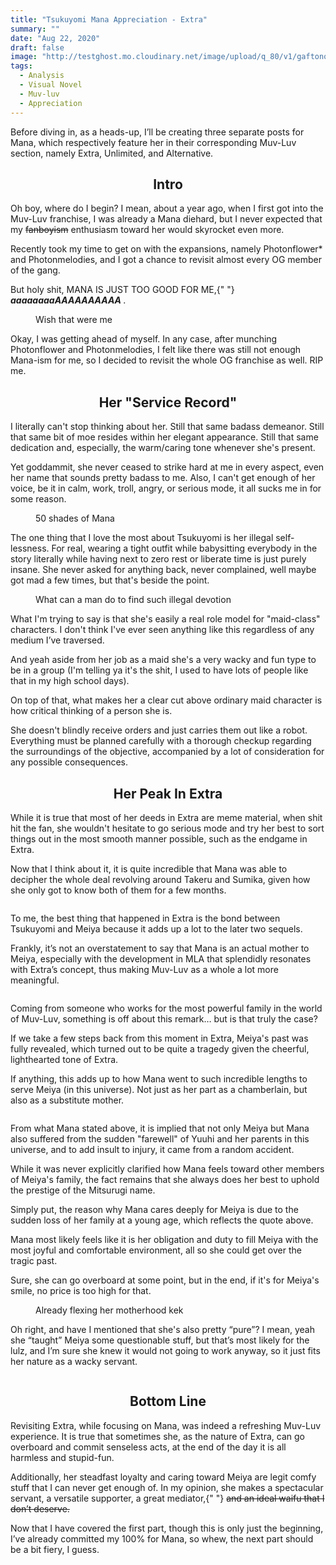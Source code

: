 ```yaml
---
title: "Tsukuyomi Mana Appreciation - Extra"
summary: ""
date: "Aug 22, 2020"
draft: false
image: "http://testghost.mo.cloudinary.net/image/upload/q_80/v1/gaftonosh/2021/10/2020-08-17-00_54_01-muv-luv-photonmelodiese299ae-ages-7.0.webp"
tags:
  - Analysis
  - Visual Novel
  - Muv-luv
  - Appreciation
---
```


<div className="richtext pb-8">
  <p>
    Before diving in, as a heads-up, I’ll be creating three separate posts for
    Mana, which respectively feature her in their corresponding Muv-Luv section,
    namely Extra, Unlimited, and Alternative.
  </p>
  <center>
    <h2 id="intro">Intro</h2>
  </center>
  <p>
    Oh boy, where do I begin? I mean, about a year ago, when I first got into
    the Muv-Luv franchise, I was already a Mana diehard, but I never expected
    that my <s>fanboyism</s> enthusiasm toward her would skyrocket even more.
  </p>
  <p>
    Recently took my time to get on with the expansions, namely Photonflower*
    and Photonmelodies, and I got a chance to revisit almost every OG member of
    the gang.
  </p>
  <p>
    But holy shit, MANA IS JUST TOO GOOD FOR ME,{" "}
    <strong>
      <em>aaaaaaaaAAAAAAAAAA</em>
    </strong>
    .
  </p>
  <figure className="kg-card kg-image-card kg-card-hascaption">
    <img
      src="http://testghost.mo.cloudinary.net/image/upload/q_80/v1/gaftonosh/2021/10/tsukuyomi-extra-appre--3-.webp"
      alt=""
      height={577}
      loading="lazy"
      width={1024}
      className="kg-image hoverZoomLink"
    />
    <figcaption>Wish that were me</figcaption>
  </figure>
  <p>
    Okay, I was getting ahead of myself. In any case, after munching
    Photonflower and Photonmelodies, I felt like there was still not enough
    Mana-ism for me, so I decided to revisit the whole OG franchise as well. RIP
    me.
  </p>
  <center>
    <h2 id="service-record">Her "Service Record"</h2>
  </center>
  <p>
    I literally can't stop thinking about her. Still that same badass demeanor.
    Still that same bit of moe resides within her elegant appearance. Still that
    same dedication and, especially, the warm/caring tone whenever she's
    present.
  </p>
  <p>
    Yet goddammit, she never ceased to strike hard at me in every aspect, even
    her name that sounds pretty badass to me. Also, I can't get enough of her
    voice, be it in calm, work, troll, angry, or serious mode, it all sucks me
    in for some reason.
  </p>
  <figure className="kg-card kg-card-hascaption kg-gallery-card kg-width-wide">
    <div className="kg-gallery-container">
      <div className="kg-gallery-row">
        <div className="kg-gallery-image">
          <img
            src="http://testghost.mo.cloudinary.net/image/upload/q_80/v1/gaftonosh/2021/10/2020-08-21-09_28_49-muv-luv-ages-7.0-1.webp"
            alt=""
            height={985}
            loading="lazy"
            width={1750}
            className="hoverZoomLink"
          />
        </div>
        <div className="kg-gallery-image">
          <img
            src="http://testghost.mo.cloudinary.net/image/upload/q_80/v1/gaftonosh/2021/10/2020-08-21-12_23_41-muv-luv-ages-7.0.webp"
            alt=""
            height={1044}
            loading="lazy"
            width={1778}
            className="hoverZoomLink"
          />
        </div>
        <div className="kg-gallery-image">
          <img
            src="http://testghost.mo.cloudinary.net/image/upload/q_80/v1/gaftonosh/2021/10/2020-08-21-13_27_45-muv-luv-ages-7.0.webp"
            alt=""
            height={1000}
            loading="lazy"
            width={1774}
            className="hoverZoomLink"
          />
        </div>
      </div>
      <div className="kg-gallery-row">
        <div className="kg-gallery-image">
          <img
            src="http://testghost.mo.cloudinary.net/image/upload/q_80/v1/gaftonosh/2021/10/2020-08-21-10_32_27-muv-luv-ages-7.0.webp"
            alt=""
            height={986}
            loading="lazy"
            width={1749}
            className="hoverZoomLink"
          />
        </div>
        <div className="kg-gallery-image">
          <img
            src="http://testghost.mo.cloudinary.net/image/upload/q_80/v1/gaftonosh/2021/10/tsukuyomi-extra-appre--2-.webp"
            alt=""
            height={576}
            loading="lazy"
            width={1024}
            className="hoverZoomLink"
          />
        </div>
        <div className="kg-gallery-image">
          <img
            src="http://testghost.mo.cloudinary.net/image/upload/q_80/v1/gaftonosh/2021/10/tsukuyomi-extra-appre--4-.webp"
            alt=""
            height={576}
            loading="lazy"
            width={1024}
            className="hoverZoomLink"
          />
        </div>
      </div>
    </div>
    <figcaption>50 shades of Mana</figcaption>
  </figure>
  <p>
    The one thing that I love the most about Tsukuyomi is her illegal
    self-lessness. For real, wearing a tight outfit while babysitting everybody
    in the story literally while having next to zero rest or liberate time is
    just purely insane. She never asked for anything back, never complained,
    well maybe got mad a few times, but that's beside the point.
  </p>
  <figure className="kg-card kg-image-card kg-card-hascaption">
    <img
      src="http://testghost.mo.cloudinary.net/image/upload/q_80/v1/gaftonosh/2021/10/2020-08-17-00_54_01-muv-luv-photonmelodiese299ae-ages-7.0.webp"
      alt=""
      height={592}
      loading="lazy"
      width={1014}
      className="kg-image hoverZoomLink"
    />
    <figcaption>What can a man do to find such illegal devotion</figcaption>
  </figure>
  <p>
    What I'm trying to say is that she's easily a real role model for
    "maid-class" characters. I don't think I've ever seen anything like this
    regardless of any medium I’ve traversed.
  </p>
  <p>
    And yeah aside from her job as a maid she's a very wacky and fun type to be
    in a group (I'm telling ya it's the shit, I used to have lots of people like
    that in my high school days).
  </p>
  <p>
    On top of that, what makes her a clear cut above ordinary maid character is
    how critical thinking of a person she is.
  </p>
  <p>
    She doesn't blindly receive orders and just carries them out like a robot.
    Everything must be planned carefully with a thorough checkup regarding the
    surroundings of the objective, accompanied by a lot of consideration for any
    possible consequences.
  </p>
  <center>
    <h2 id={3}>Her Peak In Extra</h2>
  </center>
  <p>
    While it is true that most of her deeds in Extra are meme material, when
    shit hit the fan, she wouldn't hesitate to go serious mode and try her best
    to sort things out in the most smooth manner possible, such as the endgame
    in Extra.
  </p>
  <p>
    Now that I think about it, it is quite incredible that Mana was able to
    decipher the whole deal revolving around Takeru and Sumika, given how she
    only got to know both of them for a few months.
  </p>
  <figure className="kg-card kg-gallery-card kg-width-wide">
    <div className="kg-gallery-container">
      <div className="kg-gallery-row">
        <div className="kg-gallery-image">
          <img
            src="http://testghost.mo.cloudinary.net/image/upload/q_80/v1/gaftonosh/2021/10/2020-08-21-13_27_56-muv-luv-ages-7.0.webp"
            alt=""
            height={1011}
            loading="lazy"
            width={1795}
            className="hoverZoomLink"
          />
        </div>
        <div className="kg-gallery-image">
          <img
            src="http://testghost.mo.cloudinary.net/image/upload/q_80/v1/gaftonosh/2021/10/tsukuyomi-extra-appre--2-.webp"
            alt=""
            height={576}
            loading="lazy"
            width={1024}
            className="hoverZoomLink"
          />
        </div>
      </div>
    </div>
  </figure>
  <p>
    To me, the best thing that happened in Extra is the bond between Tsukuyomi
    and Meiya because it adds up a lot to the later two sequels.
  </p>
  <p>
    Frankly, it’s not an overstatement to say that Mana is an actual mother to
    Meiya, especially with the development in MLA that splendidly resonates with
    Extra’s concept, thus making Muv-Luv as a whole a lot more meaningful.
  </p>
  <figure className="kg-card kg-gallery-card kg-width-wide">
    <div className="kg-gallery-container">
      <div className="kg-gallery-row">
        <div className="kg-gallery-image">
          <img
            src="http://testghost.mo.cloudinary.net/image/upload/q_80/v1/gaftonosh/2021/10/image-5.webp"
            alt=""
            height={1058}
            loading="lazy"
            width={1793}
            className="hoverZoomLink"
          />
        </div>
        <div className="kg-gallery-image">
          <img
            src="http://testghost.mo.cloudinary.net/image/upload/q_80/v1/gaftonosh/2021/10/image-1-1.webp"
            alt=""
            height={996}
            loading="lazy"
            width={1769}
            className="hoverZoomLink"
          />
        </div>
      </div>
    </div>
  </figure>
  <p>
    Coming from someone who works for the most powerful family in the world of
    Muv-Luv, something is off about this remark… but is that truly the case?
  </p>
  <p>
    If we take a few steps back from this moment in Extra, Meiya's past was
    fully revealed, which turned out to be quite a tragedy given the cheerful,
    lighthearted tone of Extra.
  </p>
  <p>
    If anything, this adds up to how Mana went to such incredible lengths to
    serve Meiya (in this universe). Not just as her part as a chamberlain, but
    also as a substitute mother.
  </p>
  <figure className="kg-card kg-image-card">
    <img
      src="http://testghost.mo.cloudinary.net/image/upload/q_80/v1/gaftonosh/2021/10/2020-10-31_20_43_22-.webp"
      alt=""
      height={1069}
      loading="lazy"
      width={1812}
      className="kg-image hoverZoomLink"
    />
  </figure>
  <p>
    From what Mana stated above, it is implied that not only Meiya but Mana also
    suffered from the sudden "farewell" of Yuuhi and her parents in this
    universe, and to add insult to injury, it came from a random accident.
  </p>
  <p>
    While it was never explicitly clarified how Mana feels toward other members
    of Meiya's family, the fact remains that she always does her best to uphold
    the prestige of the Mitsurugi name.
  </p>
  <p>
    Simply put, the reason why Mana cares deeply for Meiya is due to the sudden
    loss of her family at a young age, which reflects the quote above.
  </p>
  <p>
    Mana most likely feels like it is her obligation and duty to fill Meiya with
    the most joyful and comfortable environment, all so she could get over the
    tragic past.
  </p>
  <p>
    Sure, she can go overboard at some point, but in the end, if it's for
    Meiya's smile, no price is too high for that.
  </p>
  <figure className="kg-card kg-image-card kg-card-hascaption">
    <img
      src="http://testghost.mo.cloudinary.net/image/upload/q_80/v1/gaftonosh/2021/10/tsukuyomi-extra-appre--1-.webp"
      alt=""
      height={577}
      loading="lazy"
      width={1024}
      className="kg-image hoverZoomLink"
    />
    <figcaption>Already flexing her motherhood kek</figcaption>
  </figure>
  <p>
    Oh right, and have I mentioned that she's also pretty “pure”? I mean, yeah
    she “taught” Meiya some questionable stuff, but that’s most likely for the
    lulz, and I’m sure she knew it would not going to work anyway, so it just
    fits her nature as a wacky servant.
  </p>
  <figure className="kg-card kg-image-card">
    <img
      src="http://testghost.mo.cloudinary.net/image/upload/q_80/v1/gaftonosh/2021/10/image-2-1.webp"
      alt=""
      height={1012}
      loading="lazy"
      width={1797}
      className="kg-image hoverZoomLink"
    />
  </figure>
  <center>
    <h2 id={4}>Bottom Line</h2>
  </center>
  <p>
    Revisiting Extra, while focusing on Mana, was indeed a refreshing Muv-Luv
    experience. It is true that sometimes she, as the nature of Extra, can go
    overboard and commit senseless acts, at the end of the day it is all
    harmless and stupid-fun.
  </p>
  <p>
    Additionally, her steadfast loyalty and caring toward Meiya are legit comfy
    stuff that I can never get enough of. In my opinion, she makes a spectacular
    servant, a versatile supporter, a great mediator,{" "}
    <s>and an ideal waifu that I don’t deserve.</s>
  </p>
  <p>
    Now that I have covered the first part, though this is only just the
    beginning, I’ve already committed my 100% for Mana, so whew, the next part
    should be a bit fiery, I guess.
  </p>
</div>
